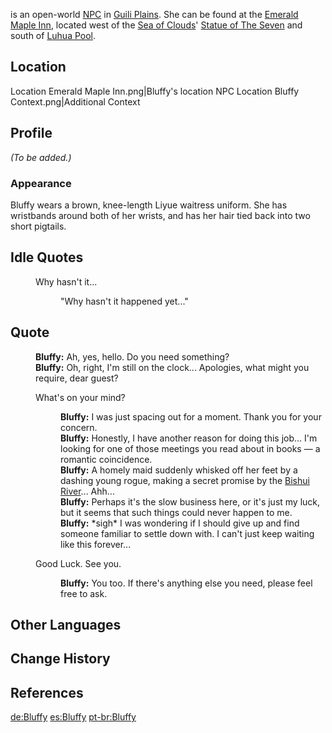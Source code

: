 {{Meta
<!-- Remove this template after adding the missing info -->
|missing_NPC_profile  = yes
}}
{{Character Infobox
|type             = Open-World NPC
|image            = NPC Bluffy.png
|region           = Liyue
|location         = Liyue
|affiliation      = Emerald Maple Inn
|voiceJP          = Hida Maki ({{ja|肥田 真紀}})<ref name="Hida Maki">Archived, Amuleto: [https://web.archive.org/web/20210516185844/amuleto.jp/talents/肥田-真紀.html JP VA's Profile]</ref>
}}
{{Lang|'''Bluffy'''|zh=阿直|zh_rm=Ā Zhí}} is an open-world [[NPC]] in [[Guili Plains]]. She can be found at the [[Emerald Maple Inn]], located west of the [[Sea of Clouds]]' [[Statue of The Seven]] and south of [[Luhua Pool]].

==Location==
<gallery>
Location Emerald Maple Inn.png|Bluffy's location
NPC Location Bluffy Context.png|Additional Context
</gallery>

==Profile==
''(To be added.)''

===Appearance===
Bluffy wears a brown, knee-length Liyue waitress uniform. She has wristbands around both of her wrists, and has her hair tied back into two short pigtails.

==Idle Quotes==
{{Dialogue Start}}
:{{DIcon|Idle}} Why hasn't it...
::{{A|VO Bluffy 01.ogg}} "Why hasn't it happened yet..."
{{Dialogue End}}

==Quote==
{{Dialogue Start}}
:'''Bluffy:''' Ah, yes, hello. Do you need something?
:'''Bluffy:''' Oh, right, I'm still on the clock... Apologies, what might you require, dear guest?
:{{DIcon}} What's on your mind?
::'''Bluffy:''' I was just spacing out for a moment. Thank you for your concern.
::'''Bluffy:''' Honestly, I have another reason for doing this job... I'm looking for one of those meetings you read about in books &mdash; a romantic coincidence.
::'''Bluffy:''' A homely maid suddenly whisked off her feet by a dashing young rogue, making a secret promise by the [[Bishui River]]... Ahh...
::'''Bluffy:''' Perhaps it's the slow business here, or it's just my luck, but it seems that such things could never happen to me.
::'''Bluffy:''' *sigh* I was wondering if I should give up and find someone familiar to settle down with. I can't just keep waiting like this forever...
:{{DIcon}} Good Luck. See you.
::'''Bluffy:''' You too. If there's anything else you need, please feel free to ask.
{{Dialogue End}}

==Other Languages==
{{Other Languages
|default_hidden = 1
|en      = Bluffy
|zhs     = 阿直
|zhs_rm  = Ā Zhí
|zht     = 阿直
|zht_rm  = Ā Zhí
|ja      = 直
|ja_rm   = Jiki{{Assumed}}
|ko      = 진아
|es      = Bluffy
|fr      = Bluffy
|ru      = Мисс Чжи
|th      = Bluffy
|vi      = Bluffy
|de      = Bluffy
|id      = Bluffy
|pt      = Bluffy
|tr      = Bluffy
|it      = Bluffy
}}

==Change History==
{{Change History|1.0}}

==References==
{{Reflist}}

[[de:Bluffy]]
[[es:Bluffy]]
[[pt-br:Bluffy]]